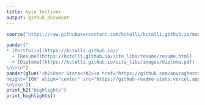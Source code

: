 ```yaml
---
title: Kyle Tolliver
output: github_document
---
```


```r
source("https://raw.githubusercontent.com/kctolli/kctolli.github.io/master/site_libs/site.R")
```

```r
pander("
* [Portfolio](https://kctolli.github.io/)
  + [Resume](https://kctolli.github.io/site_libs/resume/resume.html)
  + [Diploma](https://kctolli.github.io/site_libs/images/diploma.pdf)       
\n\n\n")
pander(glue('<h2>User Stats</h2><a href="https://github.com/anuraghazra/github-readme-stats" align="center"><img style="max-width:100%;"
height="160" align="center" src="https://github-readme-stats.vercel.app/api/top-langs/?username=kctolli&layout=compact&theme=gruvbox"/></a> 
\n\n\n'))
print_h2("Highlights")
print_highlights()
```